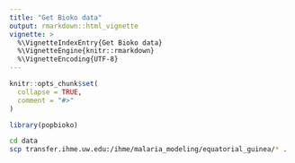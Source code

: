 ```yaml
---
title: "Get Bioko data"
output: rmarkdown::html_vignette
vignette: >
  %\VignetteIndexEntry{Get Bioko data}
  %\VignetteEngine{knitr::rmarkdown}
  %\VignetteEncoding{UTF-8}
---
```


```r
knitr::opts_chunk$set(
  collapse = TRUE,
  comment = "#>"
)
```

```r
library(popbioko)
```

```bash
cd data
scp transfer.ihme.uw.edu:/ihme/malaria_modeling/equatorial_guinea/* .
```
